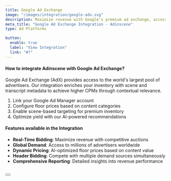 ```yaml
---
title: Google Ad Exchange
image: "/images/integration/google-adx.svg"
description: Maximize revenue with Google's premium ad exchange, accessing billions of advertisers through real-time bidding.
meta_title: "Google Ad Exchange Integration - Adinscene"
type: Ad Platforms

button:
  enable: true
  label: "View Integration"
  link: "#?"
---
```


#### How to integrate Adinscene with Google Ad Exchange?

Google Ad Exchange (AdX) provides access to the world's largest pool of advertisers. Our integration enriches your inventory with scene and transcript metadata to achieve higher CPMs through contextual relevance.

1. Link your Google Ad Manager account
2. Configure floor prices based on content categories
3. Enable scene-based targeting for premium inventory
4. Optimize yield with our AI-powered recommendations

#### Features available in the Integration

- **Real-Time Bidding**: Maximize revenue with competitive auctions
- **Global Demand**: Access to millions of advertisers worldwide
- **Dynamic Pricing**: AI-optimized floor prices based on content value
- **Header Bidding**: Compete with multiple demand sources simultaneously
- **Comprehensive Reporting**: Detailed insights into revenue performance

<br />

<Button label="Connect Google AdX" link="#" />